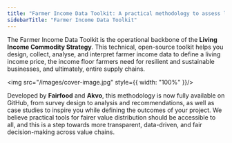 ```yaml
---
title: "Farmer Income Data Toolkit: A practical methodology to assess living income gaps"
sidebarTitle: "Farmer Income Data Toolkit"
---
```


The Farmer Income Data Toolkit is the operational backbone of the **Living Income Commodity Strategy**. This technical, open-source toolkit helps you design, collect, analyse, and interpret farmer income data to define a living income price, the income floor farmers need for resilient and sustainable businesses, and ultimately, entire supply chains.

<img src="/images/cover-image.jpg" style={{ width: "100%" }}/>

Developed by **Fairfood** and **Akvo**, this methodology is now fully available on GitHub, from survey design to analysis and recommendations, as well as case studies to inspire you while defining the outcomes of your project. We believe practical tools for fairer value distribution should be accessible to all, and this is a step towards more transparent, data-driven, and fair decision-making across value chains.